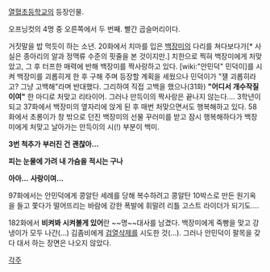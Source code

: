 [[열혈초등학교]]의 등장인물.

오프닝컷의 4명 중 오른쪽에서 두 번째. 빨간 곱슬머리이다.

거짓말을 밥 먹듯이 하는 소년. 20화에서 치마를 입은 [[백장미]]의 다리를 쳐다보다가[* 사실은 종아리의 알과 정맥류 수준의 핏줄을 본 것이지만.] 치한으로 찍혀 백장미에게 처맞았고, 그 후 터프한 매력에 반해 백장미를 짝사랑하고 있다. [wiki:"안민덕" 민덕이]를 시켜 백장미를 괴롭히게 한 후 구해 주며 등장할 계획을 세웠으나 민덕이가 "쟬 괴롭히라고? 그냥 고백해"라며 반대했다. 그리하여 직접 고백을 했으나(31화) '''"어디서 개수작질이여"''' 한 마디로 처맞고 리타이어. 그러나 만득이의 짝사랑은 끝나지 않는다.... 3학년이 되고 37화에서 백장미의 옆자리에 앉게 된 후 매번 처맞으면서도 행복해하고 있다. 58화에서 초롱이가 창 밖으로 던진 백장미의 선물 꾸러미를 받고 잠시 행복해하다가 백장미에게 처맞고 날아가는 만득이의 시(!) 부분이 백미.

'''3번 척추가'''
'''부러진 건'''
'''괜찮아...'''

'''피는 눈물에 가려'''
'''내 가슴을'''
'''적시는 구나'''

'''아아...'''
'''사랑이여...'''

97화에서는 안민덕에게 콩알탄 세례를 당해 복수하려고 콩알탄 10박스로 만든 원기옥을 들고 쫓다가 떨어뜨리는 바람에 강한 폭발에 휘말려 리틀 고스트 라이더가 되기도....

182화에서 '''비켜봐 시켜볼게 있어'''란 ~~명~~대사를 남겼다. 백장미에게 죽빵을 맞고 강냉이가 모두 나간(...) 김좀비에게 [[펠라치오|검열삭제]]를 시도한 것(...). 그러나 안민덕이 팔목을 갖다 대서 하는 장면은 나오지 않았다.

[[각주]]
